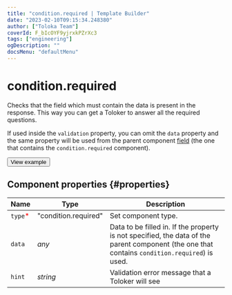 ```yaml
---
title: "condition.required | Template Builder"
date: "2023-02-10T09:15:34.248380"
author: ["Toloka Team"]
coverId: F_bIcOYF9yjrxkPZrXc3
tags: ["engineering"]
ogDescription: ""
docsMenu: "defaultMenu"
---
```


# condition.required

Checks that the field which must contain the data is present in the response. This way you can get a Toloker to answer all the required questions.

If used inside the `validation` property, you can omit the `data` property and the same property will be used from the parent component [field](/docs-new/template-builder/reference/fields) (the one that contains the `condition.required` component).

<Button themeColor="light" view="default" size="l" type="link" url="https://ya.cc/t/td7VbsVy3tweoh">View example</Button>

## Component properties {#properties}

**Name** | **Type** | **Description**
----- | ----- | -----
`type`<span style="color: red">\*</span> | "condition.required" | Set component type.
`data` | _any_ | Data to be filled in. If the property is not specified, the data of the parent component (the one that contains `condition.required`) is used.
`hint` | _string_ | Validation error message that a Toloker will see

